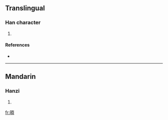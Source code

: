 ==Translingual==

===Han character===
{{Han char|rn=72|rad=日|as=09|sn=13|four=6108<sub>6</sub>|canj=日一月金 (AMBC)}}

# {{defn|Han|sort=日09}}

====References====
* {{Han ref|kx=0498.020|dkj=14040|hdz=21523.040|uh=668A|ud=26250|bh=DDC4|bd=56772}}

----

==Mandarin==

===Hanzi===
{{cmn-hanzi|pin=[[fǔ]] ([[fu3]])|wg=fu<sup>3</sup>}}

# {{defn|Mandarin}}

[[fr:暊]]